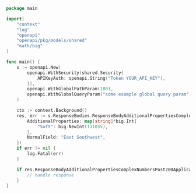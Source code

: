 ```go showLineNumbers copy filename="Response Body Additional Properties Complex Numbers Post usage example"
package main

import(
	"context"
	"log"
	"openapi"
	"openapi/pkg/models/shared"
	"math/big"
)

func main() {
    s := openapi.New(
        openapi.WithSecurity(shared.Security{
            APIKeyAuth: openapi.String("Token YOUR_API_KEY"),
        }),
        openapi.WithGlobalPathParam(100),
        openapi.WithGlobalQueryParam("some example global query param"),
    )

    ctx := context.Background()
    res, err := s.ResponseBodies.ResponseBodyAdditionalPropertiesComplexNumbersPost(ctx, shared.ObjWithComplexNumbersAdditionlProperties{
        AdditionalProperties: map[string]*big.Int{
            "Soft": big.NewInt(131055),
        },
        NormalField: "East Southwest",
    })
    if err != nil {
        log.Fatal(err)
    }

    if res.ResponseBodyAdditionalPropertiesComplexNumbersPost200ApplicationJSONObject != nil {
        // handle response
    }
}
```
